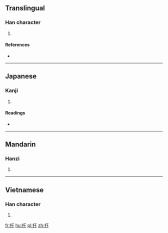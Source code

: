 ==Translingual==

===Han character===
{{Han char|rn=64|rad=手|as=03|sn=6|four=5104<sub>0</sub>|canj=手一木 (QMD)}}

# {{defn|Han|sort=手03}}

====References====
* {{Han ref|kx=0417.240|dkj=11799|dj=0764.160|hdz=31829.010|uh=625C|ud=25180|bh=C9E3|bd=51683}}

----

==Japanese==

===Kanji===
{{ja-kanji|grade=|rs=手03}}

# {{defn|lang=ja|sort=手03}}

====Readings====
* {{ja-readings|on=[[う]] (u), [[く]] (ku)|kun=[[さしまねく]] (sashimaneku)}}

----

==Mandarin==

===Hanzi===
{{cmn-hanzi|pin=[[yū]] ([[yu1]]), [[wū]] ([[wu1]])|wg=yü<sup>1</sup>, wu<sup>1</sup>}}

# {{defn|lang=cmn|sort=手03}}

----

==Vietnamese==

===Han character===
{{vi-readings|rs=手03| hanviet = vo}}

# {{defn|lang=vi|sort=手03}}

[[fr:扜]]
[[hu:扜]]
[[pl:扜]]
[[zh:扜]]